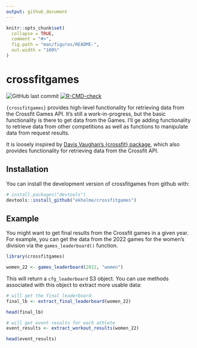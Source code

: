 ```yaml
---
output: github_document
---
```


<!-- README.md is generated from README.Rmd. Please edit that file -->

```r
knitr::opts_chunk$set(
  collapse = TRUE,
  comment = "#>",
  fig.path = "man/figures/README-",
  out.width = "100%"
)
```

# crossfitgames

<!-- badges: start -->
![GitHub last commit](https://img.shields.io/github/last-commit/ekholme/crossfitgames)
[![R-CMD-check](https://github.com/ekholme/crossfitgames/actions/workflows/R-CMD-check.yaml/badge.svg)](https://github.com/ekholme/crossfitgames/actions/workflows/R-CMD-check.yaml)
<!-- badges: end -->

`{crossfitgames}` provides high-level functionality for retrieving data from the Crossfit Games API. It's still a work-in-progress, but the basic functionality is there to get data from the Games. I'll ge adding functionality to retrieve data from other competitions as well as functions to manipulate data from request results.

It is loosely inspired by [Davis Vaughan's {crossfit} package](https://github.com/DavisVaughan/crossfit), which also provides functionality for retrieving data from the Crossfit API.

## Installation

You can install the development version of crossfitgames from github with:

``` r
# install.packages("devtools")
devtools::install_github("ekholme/crossfitgames")
```

## Example

You might want to get final results from the Crossfit games in a given year. For example, you can get the data from the 2022 games for the women's division via the `games_leaderboard()` function.

```r
library(crossfitgames)

women_22 <- games_leaderboard(2022, "women")
```

This will return a `cfg_leaderboard` S3 object. You can use methods associated with this object to extract more usable data:

```r
# will get the final leaderboard
final_lb <- extract_final_leaderboard(women_22)

head(final_lb)
```


```r
# will get event results for each athlete
event_results <- extract_workout_results(women_22)

head(event_results)
```
